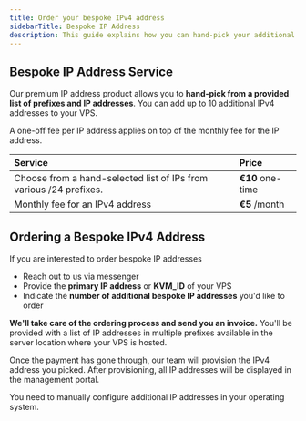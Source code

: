 ```yaml
---
title: Order your bespoke IPv4 address
sidebarTitle: Bespoke IP Address
description: This guide explains how you can hand-pick your additional IPv4 address and IP ranges with our Bespoke IP Address Service.
---
```



## Bespoke IP Address Service

Our premium IP address product allows you to **hand-pick from a provided list of prefixes and IP addresses**. You can add up to 10 additional IPv4 addresses to your VPS. 

A one-off fee per IP address applies on top of the monthly fee for the IP address.





| Service                                                      | Price            |
| :----------------------------------------------------------- | :--------------- |
| Choose from a hand-selected list of IPs from various /24 prefixes. | **€10** one-time |
| Monthly fee for an IPv4 address                              | **€5** /month    |



## Ordering a Bespoke IPv4 Address

If you are interested to order bespoke IP addresses

* Reach out to us via messenger
* Provide the **primary IP address** or **KVM_ID** of your VPS
* Indicate the **number of additional bespoke IP addresses** you'd like to order



**We'll take care of the ordering process and send you an invoice.**
You'll be provided with a list of IP addresses in multiple prefixes available in the server location where your VPS is hosted.

Once the payment has gone through, our team will provision the IPv4 address you picked. 
After provisioning, all IP addresses will be displayed in the management portal. 

You need to manually configure additional IP addresses in your operating system.



<CtaButton label="Be lazy" link="./order-additional-ip-address" />

